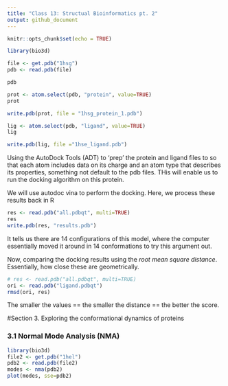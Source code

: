 ```yaml
---
title: "Class 13: Structual Bioinformatics pt. 2"
output: github_document
---
```


```r
knitr::opts_chunk$set(echo = TRUE)
```

```r
library(bio3d)

file <- get.pdb("1hsg")
pdb <- read.pdb(file)

pdb
```

```r
prot <- atom.select(pdb, "protein", value=TRUE)
prot

write.pdb(prot, file = "1hsg_protein_1.pdb")

```

```r
lig <- atom.select(pdb, "ligand", value=TRUE)
lig

write.pdb(lig, file ="1hse_ligand.pdb")
```

Using the AutoDock Tools (ADT) to ‘prep’ the protein and ligand files to so that each atom includes data on its charge and an atom type that describes its properties, something not default to the pdb files. THis will enable us to run the docking algorithm on this protein.

We will use autodoc vina to perform the docking. Here, we process these results back in R

```r
res <- read.pdb("all.pdbqt", multi=TRUE)
res
write.pdb(res, "results.pdb")
```
It tells us there are 14 configurations of this model, where the computer essentially moved it around in 14 conformations to try this argument out.


Now, comparing the docking results using the *root mean square distance*. Essentially, how close these are geometrically.
```r
# res <- read.pdb("all.pdbqt", multi=TRUE)
ori <- read.pdb("ligand.pdbqt")
rmsd(ori, res)
```
The smaller the values == the smaller the distance == the better the score.

#Section 3. Exploring the conformational dynamics of proteins

### 3.1 Normal Mode Analysis (NMA)
```r
library(bio3d)
file2 <- get.pdb("1hel")
pdb2 <- read.pdb(file2)
modes <- nma(pdb2)
plot(modes, sse=pdb2)
```






